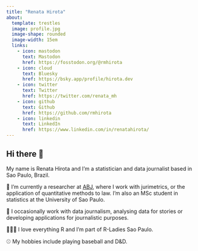 ```yaml
---
title: "Renata Hirota"
about:
  template: trestles
  image: profile.jpg
  image-shape: rounded
  image-width: 15em
  links:
    - icon: mastodon
      text: Mastodon
      href: https://fosstodon.org/@rmhirota
    - icon: cloud
      text: Bluesky
      href: https://bsky.app/profile/hirota.dev
    - icon: twitter
      text: Twitter
      href: https://twitter.com/renata_mh
    - icon: github
      text: Github
      href: https://github.com/rmhirota
    - icon: linkedin
      text: LinkedIn
      href: https://www.linkedin.com/in/renatahirota/
---
```


## Hi there 👋

My name is Renata Hirota and I'm a statistician and data journalist based in Sao Paulo, Brazil.

🔭 I’m currently a researcher at [ABJ](https://abj.org.br), where I work with jurimetrics, or the application of quantitative methods to law. I'm also an MSc student in statistics at the University of Sao Paulo.

🌱 I occasionally work with data journalism, analysing data for stories or developing applications for journalistic purposes.

👩🏻‍💻 I love everything R and I'm part of R-Ladies Sao Paulo.

⚾️ My hobbies include playing baseball and D&D.

